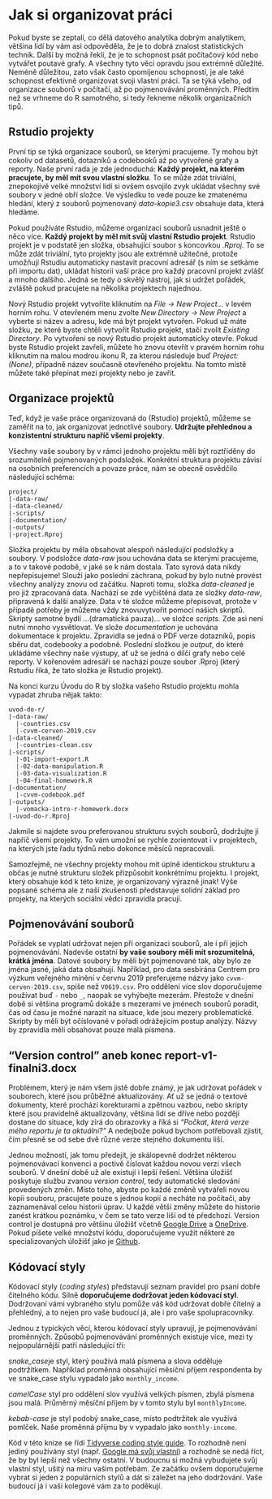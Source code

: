 # Jak si organizovat práci

Pokud byste se zeptali, co dělá datového analytika dobrým analytikem, většina lidí by vám asi odpověděla, že je to dobrá znalost statistických technik. Další by možná řekli, že je to schopnost psát počítačový kód nebo vytvářet poutavé grafy. A všechny tyto věci opravdu jsou extrémně důležité. Neméně důležitou, zato však často opomíjenou schopností, je ale také schopnost efektivně organizovat svoji vlastní práci. Ta se týká všeho, od organizace souborů v počítači, až po pojmenovávání proměnných. Předtím než se vrhneme do R samotného, si tedy řekneme několik organizačních tipů.

## Rstudio projekty {#sec-rstudio-projects}

První tip se týká organizace souborů, se kterými pracujeme. Ty mohou být cokoliv od datasetů, dotazníků a codebooků až po vytvořené grafy a reporty. Naše první rada je zde jednoduchá: **Každý projekt, na kterém pracujete, by měl mít svou vlastní složku**. To se může zdát triviální, znepokojivě velké množství lidí si ovšem osvojilo zvyk ukládat všechny své soubory v jedné obří složce. Ve výsledku to vede pouze ke zmatenému hledání, který z souborů pojmenovaný *data-kopie3.csv* obsahuje data, která hledáme.

Pokud používáte Rstudio, můžeme organizaci souborů usnadnit ještě o něco více. **Každý projekt by měl mít svůj vlastní Rstudio projekt**. Rstudio projekt je v podstatě jen složka, obsahující soubor s koncovkou *.Rproj.* To se může zdát triviální, tyto projekty jsou ale extrémně užitečné, protože umožňují Rstudiu automaticky nastavit pracovní adresář (s ním se setkáme při importu dat), ukládat historii vaší práce pro každý pracovní projekt zvlášť a mnoho dalšího. Jedná se tedy o skvělý nástroj, jak si udržet pořádek, zvláště pokud pracujete na několika projektech najednou.

Nový Rstudio projekt vytvoříte kliknutím na *File -\> New Project...* v levém horním rohu. V otevřeném menu zvolte *New Directory -\> New Project* a vyberte si název a adresu, kde má být projekt vytvořen. Pokud už máte složku, ze které byste chtěli vytvořit Rstudio projekt, stačí zvolit *Existing Directory*. Po vytvoření se nový Rstudio projekt automaticky otevře. Pokud byste Rstudio projekt zavřeli, můžete ho znovu otevřít v pravém horním rohu kliknutím na malou modrou ikonu R, za kterou následuje buď *Project: (None)*, případně název současně otevřeného projektu. Na tomto místě můžete také přepínat mezi projekty nebo je zavřít.

## Organizace projektů

Teď, když je vaše práce organizovaná do (Rstudio) projektů, můžeme se zaměřit na to, jak organizovat jednotlivé soubory. **Udržujte přehlednou a konzistentní strukturu napříč všemi projekty**.

Všechny vaše soubory by v rámci jednoho projektu měli být roztříděny do srozumitelně pojmenovaných podsložek. Konkrétní struktura projektu závisí na osobních preferencích a povaze práce, nám se obecně osvědčilo následující schéma:

    project/
    |-data-raw/
    |-data-cleaned/
    |-scripts/
    |-documentation/
    |-outputs/
    |-project.Rproj

Složka projektu by měla obsahovat alespoň následující podsložky a soubory. V podsložce *data-raw* jsou uchována data se kterými pracujeme, a to v takové podobě, v jaké se k nám dostala. Tato syrová data nikdy nepřepisujeme! Slouží jako poslední záchrana, pokud by bylo nutné provést všechny analýzy znovu od začátku. Naproti tomu, složka *data-cleaned* je pro již zpracovaná data. Nachází se zde vyčištěná data ze složky *data-raw*, připravená k další analýze. Data v té složce můžeme přepisovat, protože v případě potřeby je můžeme vždy znovuvytvořit pomocí našich skriptů. Skripty samotné bydlí ...(dramatická pauza)... ve složce *scripts.* Zde asi není nutní mnoho vysvětlovat. Ve slože *documentation* je uchována dokumentace k projektu. Zpravidla se jedná o PDF verze dotazníků, popis sběru dat, codebooky a podobně. Poslední složkou je *output*, do které ukládáme všechny naše výstupy, ať už se jedná o dílčí grafy nebo celé reporty. V kořenovém adresáři se nachází pouze soubor .Rproj (který Rstudiu říká, že tato složka je Rstudio projekt).

Na konci kurzu Úvodu do R by složka vašeho Rstudio projektu mohla vypadat zhruba nějak takto:

    uvod-do-r/
    |-data-raw/
      |-countries.csv
      |-cvvm-cerven-2019.csv
    |-data-cleaned/
      |-countries-clean.csv
    |-scripts/
      |-01-import-export.R
      |-02-data-manipulation.R
      |-03-data-visualization.R
      |-04-final-homework.R
    |-documentation/
      |-cvvm-codebook.pdf
    |-outputs/
      |-vomacka-intro-r-homework.docx
    |-uvod-do-r.Rproj

Jakmile si najdete svou preferovanou strukturu svých souborů, dodržujte ji napříč všemi projekty. To vám umožní se rychle zorientovat i v projektech, na kterých jste řadu týdnů nebo dokonce měsíců nepracovali.

Samozřejmě, ne všechny projekty mohou mít úplně identickou strukturu a občas je nutné strukturu složek přizpůsobit konkrétnímu projektu. I projekt, který obsahuje kód k této knize, je organizovaný výrazně jinak! Výše popsané schéma ale z naší zkušenosti představuje solidní základ pro projekty, na kterých sociální vědci zpravidla pracují.

## Pojmenovávání souborů

Pořádek se vyplatí udržovat nejen při organizaci souborů, ale i při jejich pojmenovávání. Nadevše ostatní **by vaše soubory měli mít srozumitelná, krátká jména**. Datové soubory by měli být pojmenované tak, aby bylo ze jména jasné, jaká data obsahují. Například, pro data sesbírána Centrem pro výzkum veřejného mínění v červnu 2019 preferujeme názvy jako `cvvm-cerven-2019.csv`, spíše než `V0619.csv`. Pro oddělení více slov doporučujeme používat buď `-` nebo `_`, naopak se vyhýbejte mezerám. Přestože v dnešní době si většina programů dokáže s mezerami ve jménech souborů poradit, čas od času je možné narazit na situace, kde jsou mezery problematické. Skripty by měli být očíslované v pořadí odrážejícím postup analýzy. Názvy by zpravidla měli obsahovat pouze malá písmena.

::: callout-tip
## "Version control" aneb konec report-v1-finalni3.docx

Problémem, který je nám všem jistě dobře známý, je jak udržovat pořádek v souborech, které jsou průběžné aktualizovány. Ať už se jedná o textové dokumenty, které prochází korekturami a zpětnou vazbou, nebo skripty které jsou pravidelně aktualizovány, většina lidí se dříve nebo později dostane do situace, kdy zírá do obrazovky a říká si *"Počkat, která verze mého reportu je ta aktuální?"* A nedejbože pokud bychom potřebovali zjistit, čím přesně se od sebe dvě různé verze stejného dokumentu liší.

Jednou možností, jak tomu předejít, je skálopevně dodržet některou pojmenovávací konvenci a poctivě číslovat každou novou verzi všech souborů. V dnešní době už ale existují i lepší řešení. Většina úložišť poskytuje službu zvanou *version control*, tedy automatické sledování provedených změn. Místo toho, abyste po každé změně vytvářeli novou kopii souboru, pracujete pouze s jednou kopií a necháte na počítači, aby zaznamenával celou historii úprav. U každé větší změny můžete do historie zanést krátkou poznámku, v čem se tato verze liší od té předchozí. Version control je dostupná pro většinu úložišť včetně [Google Drive](https://support.google.com/a/users/answer/9308971?hl=en) a [OneDrive](https://support.microsoft.com/en-us/office/restore-a-previous-version-of-a-file-stored-in-onedrive-159cad6d-d76e-4981-88ef-de6e96c93893). Pokud píšete velké množství kódu, doporučujeme využít některé ze specializovaných úložišť jako je [Github](https://github.com).
:::

## Kódovací styly {#sec-coding-styles}

Kódovací styly (*coding styles*) představují seznam pravidel pro psaní dobře čitelného kódu. Silně **doporučujeme dodržovat jeden kódovací styl**. Dodržovaní vámi vybraného stylu pomůže váš kód udržovat dobře čitelný a přehledný, a to nejen pro vaše budoucí já, ale i pro vaše spolupracovníky.

Jednou z typických věcí, kterou kódovací styly upravují, je pojmenovávání proměnných. Způsobů pojmenovávání proměnných existuje více, mezi ty nejpopulárnější patří následující tři:

*snake_case*je styl, který používá malá písmena a slova odděluje podtržítkem. Například proměnná obsahující měsíční příjem respondenta by ve snake_case stylu vypadalo jako `monthly_income`.

*camelCase* styl pro oddělení slov využívá velkých písmen, zbylá písmena jsou malá. Průměrný měsíční příjem by v tomto stylu byl `monthlyIncome`.

*kebab-case* je styl podobý snake_case, místo podtržítek ale využívá pomlček. Naše proměnná příjmu by v vypadalo jako `monthly-income`.

Kód v této knize se řídí [Tidyverse coding style guide](https://style.tidyverse.org/index.html). To rozhodně není jediný používány styl (např. [Google má svůj vlastní](https://google.github.io/styleguide/Rguide.html)) a rozhodně se nedá říct, že by byl lepší než všechny ostatní. V budoucnu si možná vybudujete svůj vlastní styl, ušitý na míru vašim potřebám. Ze začátku ovšem doporučujeme vybrat si jeden z populárních stylů a dát si záležet na jeho dodržování. Vaše budoucí já i vaši kolegové vám za to poděkují.
